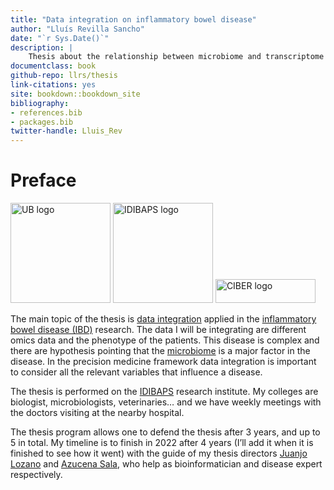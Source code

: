```yaml
---
title: "Data integration on inflammatory bowel disease"
author: "Lluís Revilla Sancho"
date: "`r Sys.Date()`"
description: |
    Thesis about the relationship between microbiome and transcriptome on the gastrointestinal tract on patients with inflammatory bowel disease and some controls to discover key differences on this relationship.
documentclass: book
github-repo: llrs/thesis
link-citations: yes
site: bookdown::bookdown_site
bibliography:
- references.bib
- packages.bib
twitter-handle: Lluis_Rev
---
```


# Preface {.unnumbered}

![UB logo](ub_logo.png "University where I defend the thesis"){width="160"} ![IDIBAPS logo](idibaps_logo.png "Research center"){width="160"} ![CIBER logo](logo_ciber.png "Hiring institution"){width="160" height="38"}

The main topic of the thesis is [data integration](https://en.wikipedia.org/wiki/Data_integration) applied in the [inflammatory bowel disease (IBD)](https://en.wikipedia.org/wiki/Inflammatory_bowel_disease) research.
The data I will be integrating are different omics data and the phenotype of the patients.
This disease is complex and there are hypothesis pointing that the [microbiome](https://en.wikipedia.org/wiki/Microbiota) is a major factor in the disease.
In the precision medicine framework data integration is important to consider all the relevant variables that influence a disease.

The thesis is performed on the [IDIBAPS](http://www.idibaps.org/) research institute.
My colleges are biologist, microbiologists, veterinaries... and we have weekly meetings with the doctors visiting at the nearby hospital.

The thesis program allows one to defend the thesis after 3 years, and up to 5 in total.
My timeline is to finish in 2022 after 4 years (I'll add it when it is finished to see how it went) with the guide of my thesis directors [Juanjo Lozano](https://orcid.org/0000-0001-7613-3908) and [Azucena Sala](https://orcid.org/0000-0003-4572-2907), who help as bioinformatician and disease expert respectively.
